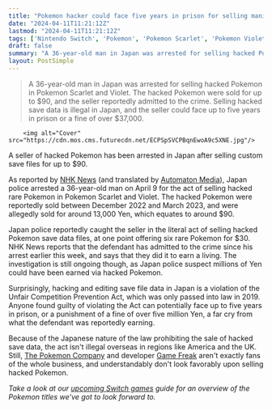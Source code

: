 ```yaml
---
title: "Pokemon hacker could face five years in prison for selling manipulated Scarlet and Violet save data in Japan"
date: "2024-04-11T11:21:12Z"
lastmod: "2024-04-11T11:21:12Z"
tags: ['Nintendo Switch', 'Pokemon', 'Pokemon Scarlet', 'Pokemon Violet', 'Game Freak', 'The Pokemon Company', 'Unfair Competition Prevention Act']
draft: false
summary: "A 36-year-old man in Japan was arrested for selling hacked Pokemon in Pokemon Scarlet and Violet. The hacked Pokemon were sold for up to $90, and the seller reportedly admitted to the crime. Selling hacked save data is illegal in Japan, and the seller could face up to five years in prison or a fine of over $37,000."
layout: PostSimple
---
```

> A 36-year-old man in Japan was arrested for selling hacked Pokemon in Pokemon Scarlet and Violet. The hacked Pokemon were sold for up to $90, and the seller reportedly admitted to the crime. Selling hacked save data is illegal in Japan, and the seller could face up to five years in prison or a fine of over $37,000.


        <img alt="Cover" src="https://cdn.mos.cms.futurecdn.net/ECPSpSVCPBqnEwoA9c5XNE.jpg"/>
        
A seller of hacked Pokemon has been arrested in Japan after selling custom save files for up to $90.

As reported by [NHK News](https://www3.nhk.or.jp/lnews/kochi/20240410/8010020207.html) (and translated by [Automaton Media](https://automaton-media.com/en/news/hacked-pokemon-seller-arrested-by-japanese-police/)), Japan police arrested a 36-year-old man on April 9 for the act of selling hacked rare Pokemon in Pokemon Scarlet and Violet. The hacked Pokemon were reportedly sold between December 2022 and March 2023, and were allegedly sold for around 13,000 Yen, which equates to around $90.

Japan police reportedly caught the seller in the literal act of selling hacked Pokemon save data files, at one point offering six rare Pokemon for $30. NHK News reports that the defendant has admitted to the crime since his arrest earlier this week, and says that they did it to earn a living. The investigation is still ongoing though, as Japan police suspect millions of Yen could have been earned via hacked Pokemon.

Surprisingly, hacking and editing save file data in Japan is a violation of the Unfair Competition Prevention Act, which was only passed into law in 2019. Anyone found guilty of violating the Act can potentially face up to five years in prison, or a punishment of a fine of over five million Yen, a far cry from what the defendant was reportedly earning.

Because of the Japanese nature of the law prohibiting the sale of hacked save data, the act isn't illegal overseas in regions like America and the UK. Still, [The Pokemon Company](https://www.gamesradar.com/uk/tag/the-pokemon-company/) and developer [Game Freak](https://www.gamesradar.com/uk/tag/game-freak/) aren't exactly fans of the whole business, and understandably don't look favorably upon selling hacked Pokemon.

*Take a look at our *[<em>upcoming Switch games</em>](https://www.gamesradar.com/upcoming-nintendo-switch-games/)* guide for an overview of the Pokemon titles we've got to look forward to.*
        